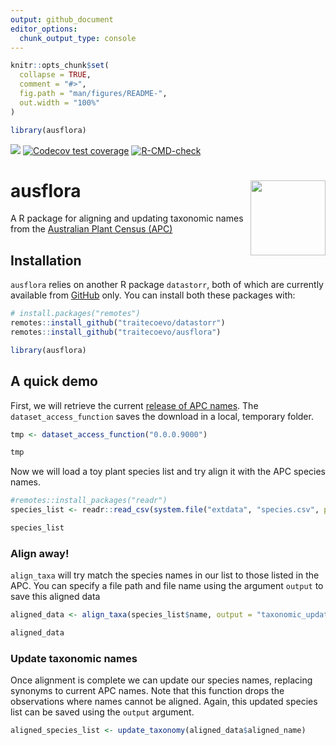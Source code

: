 ```yaml
---
output: github_document
editor_options: 
  chunk_output_type: console
---
```


<!-- README.md is generated from README.Rmd. Please edit that file -->

```r
knitr::opts_chunk$set(
  collapse = TRUE,
  comment = "#>",
  fig.path = "man/figures/README-",
  out.width = "100%"
)

library(ausflora)
```

<!-- badges: start -->
[![](https://img.shields.io/badge/lifecycle-experimental-orange.svg)](https://lifecycle.r-lib.org/articles/stages.html#experimental)
[![Codecov test coverage](https://codecov.io/gh/traitecoevo/ausflora/branch/master/graph/badge.svg)](https://app.codecov.io/gh/traitecoevo/ausflora?branch=master)
[![R-CMD-check](https://github.com/traitecoevo/ausflora/actions/workflows/R-CMD-check.yaml/badge.svg)](https://github.com/traitecoevo/ausflora/actions/workflows/R-CMD-check.yaml)
<!-- badges: end -->

# ausflora <img src="inst/figures/ausflora_hex2.png" align="right" width="120"/>

A  R package for aligning and updating taxonomic names from the [Australian Plant Census (APC)](https://biodiversity.org.au/nsl/services/search/taxonomy)

## Installation 

`ausflora` relies on another R package `datastorr`, both of which are currently available from  [GitHub](https://github.com/traitecoevo/ausflora) only. You can install both these packages with:

```r
# install.packages("remotes")
remotes::install_github("traitecoevo/datastorr")
remotes::install_github("traitecoevo/ausflora")

library(ausflora)
```

## A quick demo

First, we will retrieve the current [release of APC names](https://github.com/traitecoevo/ausflora/releases/tag/0.0.0.9000). The `dataset_access_function` saves the download in a local, temporary folder.

```r
tmp <- dataset_access_function("0.0.0.9000")

tmp
```

Now we will load a toy plant species list and try align it with the APC species names. 

```r
#remotes::install_packages("readr")
species_list <- readr::read_csv(system.file("extdata", "species.csv", package = "ausflora"))

species_list
```

### Align away! 
`align_taxa` will try match the species names in our list to those listed in the APC. You can specify a file path and file name using the argument `output` to save this aligned data

```r
aligned_data <- align_taxa(species_list$name, output = "taxonomic_updates.csv")

aligned_data
```

### Update taxonomic names
Once alignment is complete we can update our species names, replacing synonyms to current APC names. Note that this function drops the observations where names cannot be aligned. Again, this updated species list can be saved using the `output` argument.

```r
aligned_species_list <- update_taxonomy(aligned_data$aligned_name)
```



